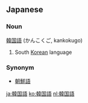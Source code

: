 ==Japanese==
===Noun===
[[韓国]][[語]] (かんこくご, kankokugo)

# South [[Korean]] language

===Synonym===
*[[朝鮮語]]
[[ja:韓国語]]
[[ko:韓国語]]
[[nl:韓国語]]